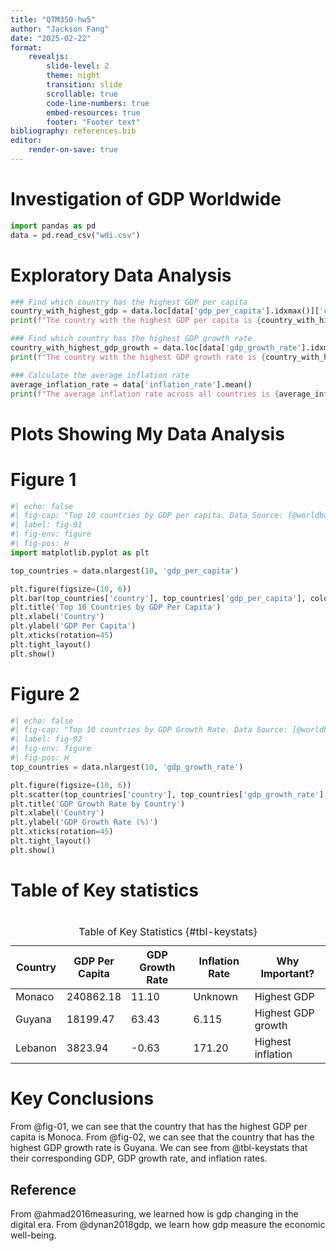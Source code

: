 ```yaml
---
title: "QTM350-hw5"
author: "Jackson Fang"
date: "2025-02-22"
format:   
    revealjs:
        slide-level: 2
        theme: night
        transition: slide
        scrollable: true
        code-line-numbers: true
        embed-resources: true
        footer: "Footer text"
bibliography: references.bib
editor:
    render-on-save: true
---
```

# Investigation of GDP Worldwide

```python
import pandas as pd
data = pd.read_csv("wdi.csv")
```


# Exploratory Data Analysis
```python
### Find which country has the highest GDP per capita
country_with_highest_gdp = data.loc[data['gdp_per_capita'].idxmax()]['country']
print(f"The country with the highest GDP per capita is {country_with_highest_gdp}. Its gdp is {data['gdp_per_capita'].max():.2f}.")

### Find which country has the highest GDP growth rate
country_with_highest_gdp_growth = data.loc[data['gdp_growth_rate'].idxmax()]['country']
print(f"The country with the highest GDP growth rate is {country_with_highest_gdp_growth} Its gdp growth rate is {data['gdp_growth_rate'].max():.2f}%.")

### Calculate the average inflation rate
average_inflation_rate = data['inflation_rate'].mean()
print(f"The average inflation rate across all countries is {average_inflation_rate:.2f}%.")
```

# Plots Showing My Data Analysis

# Figure 1 {transition="convex"}
```python
#| echo: false
#| fig-cap: "Top 10 countries by GDP per capita. Data Source: [@worldbank]"
#| label: fig-01
#| fig-env: figure
#| fig-pos: H
import matplotlib.pyplot as plt

top_countries = data.nlargest(10, 'gdp_per_capita')

plt.figure(figsize=(10, 6))
plt.bar(top_countries['country'], top_countries['gdp_per_capita'], color='skyblue')
plt.title('Top 10 Countries by GDP Per Capita')
plt.xlabel('Country')
plt.ylabel('GDP Per Capita')
plt.xticks(rotation=45)
plt.tight_layout()
plt.show()
```

# Figure 2 {transition='fade'}
```python
#| echo: false
#| fig-cap: "Top 10 countries by GDP Growth Rate. Data Source: [@worldbank]"
#| label: fig-02
#| fig-env: figure
#| fig-pos: H
top_countries = data.nlargest(10, 'gdp_growth_rate')

plt.figure(figsize=(10, 6))
plt.scatter(top_countries['country'], top_countries['gdp_growth_rate'], color='green')
plt.title('GDP Growth Rate by Country')
plt.xlabel('Country')
plt.ylabel('GDP Growth Rate (%)')
plt.xticks(rotation=45)
plt.tight_layout()
plt.show()
```

# Table of Key statistics

#
| Country  | GDP Per Capita | GDP Growth Rate | Inflation Rate | Why Important?     |
|----------|----------------|-----------------|----------------|--------------------|
| Monaco   | 240862.18      | 11.10           | Unknown        | Highest GDP        |
| Guyana   | 18199.47       | 63.43           | 6.115          | Highest GDP growth |
| Lebanon  | 3823.94        | -0.63           | 171.20         | Highest inflation  |

: Table of Key Statistics    {#tbl-keystats}


# Key Conclusions

From @fig-01, we can see that the country that has the highest GDP per capita is Monoca. 
From @fig-02, we can see that the country that has the highest GDP growth rate is Guyana.
We can see from @tbl-keystats that their corresponding GDP, GDP growth rate, and inflation rates.

## Reference
From @ahmad2016measuring, we learned how is gdp changing in the digital era. From @dynan2018gdp, we
learn how gdp measure the economic well-being. 